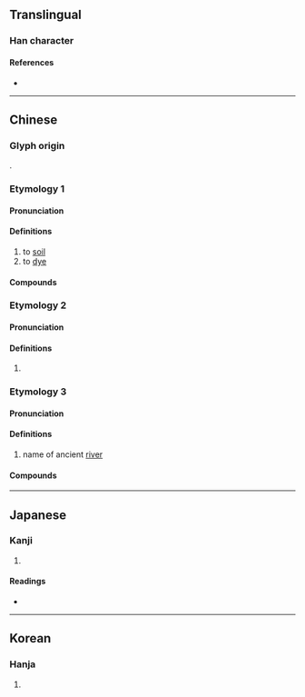 {{character info/new}}
==Translingual==

===Han character===
{{Han char|rn=85|rad=水|as=08|sn=11|four=33112|canj=EJNU|ids=⿰氵宛}}

====References====
* {{Han ref|kx=0628.110|dkj=17593|dj=1030.040|hdz=31662.040|uh=6DB4|ud=28084|bh=D5E2|bd=54754}}

----

==Chinese==
{{zh-forms}}

===Glyph origin===
{{Han etym}}
{{Han compound|水|alt1=氵|宛|c1=s|c2=p|t1=water; river|ls=psc}}.

===Etymology 1===

====Pronunciation====
{{zh-pron
|m=wò
|c=wo3
|mc=y
|oc=1
|cat=v
}}

====Definitions====
{{zh-hanzi}}

# to [[soil]]
# to [[dye]]

====Compounds====
{{zh-der|涴染|涴漫}}

===Etymology 2===

====Pronunciation====
{{zh-pron
|m=wǎn
}}

====Definitions====
{{zh-hanzi}}

# {{zh-only|涴演}}

===Etymology 3===

====Pronunciation====
{{zh-pron
|m=Yuān
|cat=pn
}}

====Definitions====
{{zh-hanzi}}

# name of ancient [[river]]
#: {{zh-alt-inline|𣹠}}

====Compounds====
{{zh-der|涴市}}

----

==Japanese==

===Kanji===
{{ja-kanji|grade=|rs=水08}}

# {{rfdef|ja|sort=水08}}

====Readings====
* {{ja-readings|on=[[えん]] (en), [[おん]] (on), [[か]] (ka), [[わ]] (wa)|kun=}}

----

==Korean==

===Hanja===
{{ko-hanja/new|[[물]] [[굽이치다|굽이쳐]] [[흐르다|흐를]]|완}}

# {{rfdef|ko|sort=水08}}